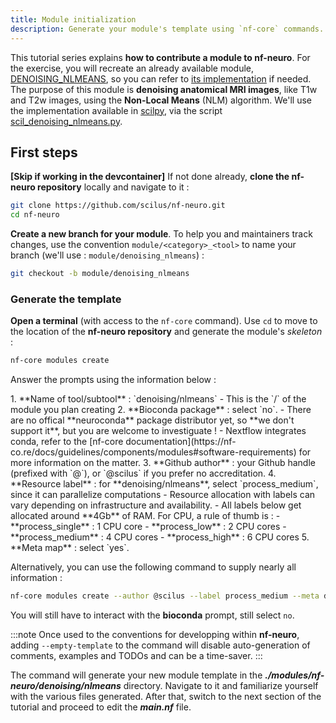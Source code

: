 ```yaml
---
title: Module initialization
description: Generate your module's template using `nf-core` commands.
---
```



This tutorial series explains **how to contribute a module to nf-neuro**. For the exercise, you will
recreate an already available module, [DENOISING_NLMEANS](api/modules/denoising/nlmeans), so you can refer
to [its implementation](https://github.com/scilus/nf-neuro/tree/main/modules/nf-neuro/denoising/nlmeans) if needed.
The purpose of this module is **denoising anatomical MRI images**, like T1w and T2w images, using the **Non-Local Means**
(NLM) algorithm. We'll use the implementation available in [scilpy](https://github.com/scilus/scilpy), via the script
[scil_denoising_nlmeans.py](https://scilpy.readthedocs.io/en/latest/scripts/scil_denoising_nlmeans.html).

## First steps

<span class="text-blue-400">**[Skip if working in the devcontainer]**</span> If not done already, **clone the nf-neuro repository** locally and navigate to it :

```bash
git clone https://github.com/scilus/nf-neuro.git
cd nf-neuro
```

**Create a new branch for your module**. To help you and maintainers track changes, use the convention `module/<category>_<tool>`
to name your branch (we'll use : `module/denoising_nlmeans`) :

```bash
git checkout -b module/denoising_nlmeans
```

### Generate the template

**Open a terminal** (with access to the `nf-core` command). Use `cd` to move to the location of the **nf-neuro repository**
and generate the module's _skeleton_ :

```bash
nf-core modules create
```

Answer the prompts using the information below :

<Steps>
1. **Name of tool/subtool** : `denoising/nlmeans`
    - This is the `<category>/<tool>` of the module you plan creating
2. **Bioconda package** : select `no`.
    - There are no offical **neuroconda** package distributor yet, so **we don't support it**, but you are welcome to investiguate !
    - Nextflow integrates conda, refer to the [nf-core documentation](https://nf-co.re/docs/guidelines/components/modules#software-requirements)
      for more information on the matter.
3. **Github author** : your Github handle (prefixed with `@`), or `@scilus` if you prefer no accreditation.
4. **Resource label** : for **denoising/nlmeans**, select `process_medium`, since it can parallelize computations
    - Resource allocation with labels can vary depending on infrastructure and availability.
    - All labels below get allocated around **4Gb** of RAM. For CPU, a rule of thumb is :
        - **process_single** : 1 CPU core
        - **process_low** : 2 CPU cores 
        - **process_medium** : 4 CPU cores
        - **process_high** : 6 CPU cores
5. **Meta map** : select `yes`.
</Steps>

Alternatively, you can use the following command to supply nearly all information :

```bash
nf-core modules create --author @scilus --label process_medium --meta denoising/nlmeans
```

You will still have to interact with the **bioconda** prompt, still select `no`.

:::note
  Once used to the conventions for developping within **nf-neuro**, adding `--empty-template`
  to the command will disable auto-generation of comments, examples and TODOs and
  can be a time-saver.
:::

The command will generate your new module template in the **_./modules/nf-neuro/denoising/nlmeans_**
directory. Navigate to it and familiarize yourself with the various files generated. After that,
switch to the next section of the tutorial and proceed to edit the **_main.nf_** file.